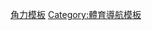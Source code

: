 {{template category|type=navbox|description=This category is for navigational boxes related to the various forms of [[Wrestling|Wrestling]].}}

[[Category:角力模板|]]
[[Category:體育導航模板|Category:體育導航模板]]